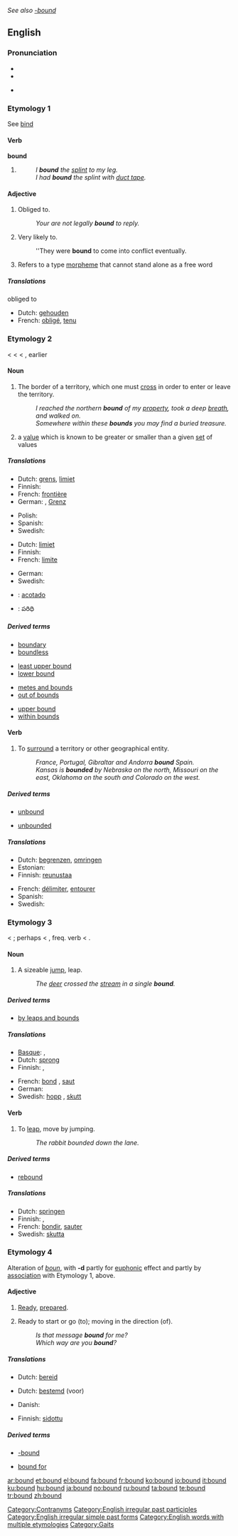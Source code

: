 ''See also [[-bound]]''
==English==

{{rank|expression|Duke|battle|736|bound|York|impossible|greatest}}

===Pronunciation===
* {{SAMPA|/"baUnd/}}
* {{IPA|/ˈbaʊnd/}}
* {{audio|en-us-bound.ogg|Audio (US)}}
*: {{rhymes|aʊnd}}

===Etymology 1===
See [[bind]]

====Verb====
'''bound'''

# {{past of|[[bind]]}}
#: ''I '''bound''' the [[splint]] to my leg.''
#: ''I had '''bound''' the splint with [[duct tape]].''

====Adjective====
{{en-adj|-}}

# {{context|with infinitive}} Obliged to.
#: ''Your are not legally '''bound''' to reply.''
# {{context|with infinitive}} Very likely to.
#: ''They were '''bound''' to come into conflict eventually.
# {{linguistics}} Refers to a type [[morpheme]] that cannot stand alone as a free word

=====Translations=====
obliged to
* Dutch: [[gehouden]]
* French: [[obligé]], [[tenu]]

===Etymology 2===
< {{etyl|enm}} {{term|bounde}} < {{etyl|fro}} {{term|bunne}} < {{ML.}} {{term|bodina}}, earlier {{term|butina||a bound, limit}}

====Noun====
{{en-noun}}

# {{often|used in plural}} The border of a territory, which one must [[cross]] in order to enter or leave the territory.
#: ''I reached the northern '''bound''' of my [[property]], took a deep [[breath]], and walked on.''
#: ''Somewhere within these '''bounds''' you may find a buried treasure.''
# {{mathematics}} a [[value]] which is known to be greater or smaller than a given [[set]] of values

=====Translations=====
{{trans-top|border of territory}}
* Dutch: [[grens]], [[limiet]]
* Finnish: {{t+|fi|raja}}
* French: [[frontière]]
* German: {{t|de|Abgrenzung|f}}, [[Grenz]]
{{trans-mid}}
* Polish: {{t+|pl|granica|f}}
* Spanish: {{t-|es|límite}}
* Swedish: {{t+|sv|gräns|c}}
{{trans-bottom}}

{{trans-top|value greater (or smaller) than a given set}}
* Dutch: [[limiet]]
* Finnish: {{t-|fi|raja-arvo}}
* French: [[limite]]
{{trans-mid}}
* German: {{t+|de|Schranke|f}}
* Swedish: {{t+|sv|gräns|c}}
{{trans-bottom}}

{{checktrans-top}}
* {{ttbc|Spanish}}: [[acotado]]
* {{ttbc|Telugu}}: పరిధి
{{checktrans-bottom}}

=====Derived terms=====
{{rel-top4|terms derived from bound (noun: boundary)}}
* [[boundary]]
* [[boundless]]
{{rel-mid4}}
* [[least upper bound]]
* [[lower bound]]
{{rel-mid4}}
* [[metes and bounds]]
* [[out of bounds]]
{{rel-mid4}}
* [[upper bound]]
* [[within bounds]]
{{rel-bottom}}

====Verb====
{{en-verb}}

# To [[surround]] a territory or other geographical entity.
#: ''France, Portugal, Gibraltar and Andorra '''bound''' Spain.''
#: ''Kansas is '''bounded''' by Nebraska on the north, Missouri on the east, Oklahoma on the south and Colorado on the west.''

=====Derived terms=====
{{rel-top4|terms derived from bound (verb: limit)}}
* [[unbound]]
{{rel-mid}}
* [[unbounded]]
{{rel-mid}}

{{rel-bottom}}

=====Translations=====
{{trans-top|To surround a territory}}
* Dutch: [[begrenzen]], [[omringen]]
* Estonian: {{t|et|tõkestama}}
* Finnish: [[reunustaa]]
{{trans-mid}}
* French: [[délimiter]], [[entourer]]
* Spanish: {{t-|es|limitar}}
* Swedish: {{t-|sv|gränsa till}}
{{trans-bottom}}

===Etymology 3===
< {{etyl|fr}} {{term|bondir||to leap, bound, orig. make a loud resounding noise}}; perhaps < {{LL.}} {{term|bombitare||to hum, buzz}}, freq. verb < {{etyl|la}} {{term|bombus||a humming or buzzing}}.

====Noun====
{{en-noun}}

# A sizeable [[jump]], leap.
#: ''The [[deer]] crossed the [[stream]] in a single '''bound'''.''

=====Derived terms=====
* [[by leaps and bounds]]

=====Translations=====
{{trans-top|sizeable jump}}
* [[Basque]]: {{t|eu|jauzi|xs=Basque}}, {{t-|eu|salto|xs=Basque}}
* Dutch: [[sprong]]
* Finnish: {{t-|fi|hyppy}}, {{t-|fi|loikka}}
{{trans-mid}}
* French: [[bond]] {{f}}, [[saut]] {{m}}
* German: {{t+|de|Sprung|m}}
* Swedish: [[hopp]] {{n}}, [[skutt]] {{n}}
{{trans-bottom}}

====Verb====
{{en-verb}}

# To [[leap]], move by jumping.
#: ''The rabbit bounded down the lane.''

=====Derived terms=====
* [[rebound]]

=====Translations=====
* Dutch: [[springen]]
* Finnish: {{t-|fi|hyppiä}}, {{t-|fi|hypähdellä}}
* French: [[bondir]], [[sauter]]
* Swedish: [[skutta]]

===Etymology 4===
Alteration of ''[[boun]]'', with '''-d''' partly for [[euphonic]] effect and partly by [[association]] with Etymology 1, above.

====Adjective====
{{en-adj}}

# {{obsolete}} [[ready|Ready]], [[prepared]].
# Ready to start or go (to); moving in the direction (of).
#: ''Is that message '''bound''' for me?''
#: ''Which way are you '''bound'''?''

=====Translations=====
{{trans-top|Ready, prepared}}
* Dutch: [[bereid]]
{{trans-mid}}
{{trans-bottom}}

{{trans-top|Ready to start or go (to); moving in the direction (of)}}
* Dutch: [[bestemd]] (voor)
{{trans-mid}}
{{trans-bottom}}

{{trans-top|Constrained by something, or constrained to something}}
* Danish: {{t|da|begrænset}}
{{trans-mid}}
* Finnish: [[sidottu]]
{{trans-bottom}}

{{checktrans-top}}
{{checktrans-bottom}}

=====Derived terms=====
{{rel-top|terms derived from bound (moving in the direction of)}}
* [[-bound]]
{{rel-mid}}
* [[bound for]]
{{rel-bottom}}

[[Category:Contranyms]]
[[Category:English irregular past participles]]
[[Category:English irregular simple past forms]]
[[Category:English words with multiple etymologies]]
[[Category:Gaits]]

[[ar:bound]]
[[et:bound]]
[[el:bound]]
[[fa:bound]]
[[fr:bound]]
[[ko:bound]]
[[io:bound]]
[[it:bound]]
[[ku:bound]]
[[hu:bound]]
[[ja:bound]]
[[no:bound]]
[[ru:bound]]
[[ta:bound]]
[[te:bound]]
[[tr:bound]]
[[zh:bound]]